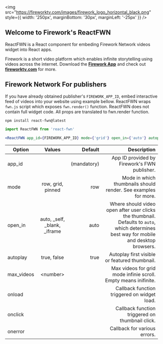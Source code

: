 
<Meta title="Welcome" />

<img src="https://fireworktv.com/images/firework_logo_horizontal_black.png" style={{ width: '250px', marginBottom: '30px', marginLeft: '-25px' }} />

## Welcome to Firework's ReactFWN

ReactFWN is a React component for embeding Firework Network videos widget into React apps.

Firework is a short video platform which enables infinite storytelling using videos across the internet.
Download the **[Firework App](https://fireworktv.com/download)** and check out **[fireworktv.com](https://fireworktv.com)** for more.

## Firework Network For publishers

If you have already obtained publisher's `FIREWORK_APP_ID`, embed interactive feed of videos into your website using example bellow.
ReactFWN wraps `fwn.js` script which exposes `fwn.render()` function. ReactFWN does not contain full widget code. All props are translated to fwn.render function.

```
npm install react-fwn@latest
```

```jsx
import ReactFWN from 'react-fwn'

<ReactFWN app_id={FIREWORK_APP_ID} mode={'grid'} open_in={'auto'} autoplay />
```

| Option     |             Values              |     Default |                                                                                                                             Description |
| ---------- | :-----------------------------: | ----------: | --------------------------------------------------------------------------------------------------------------------------------------: |
| app_id     |                                 | (mandatory) |                                                                                            App ID provided by Firework's FWN publisher. |
| mode       |        row, grid, pinned        |         row |                                                                          Mode in which thumbnails should render. See examples for more. |
| open_in    | auto, \_self, \_blank, \_iframe |        auto | Where should video open after user clicks the thumbnail. Defaults to `auto`, which determines best way for mobile and desktop browsers. |
| autoplay   |           true, false           |        true |                                                                                           Autoplay first visible or featured thumbnail. |
| max_videos |           <number\>            |             |                                                                         Max videos for grid mode infinie scroll. Empty means inifinite. |
| onload     |                                 |             |                                                                                             Callback function triggered on widget load. |
| onclick    |                                 |             |                                                                                         Callback function triggered on thumbnail click. |
| onerror    |                                 |             |                                                                                                            Callback for various errors. |
